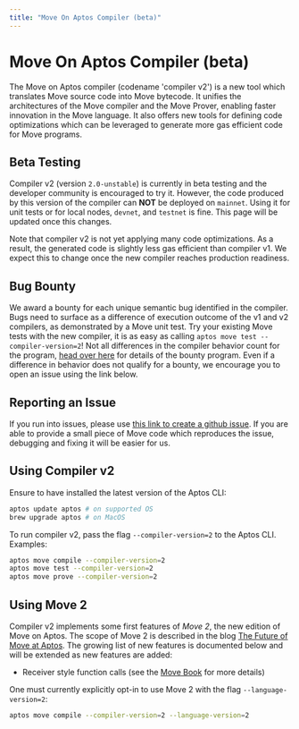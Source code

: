 ```yaml
---
title: "Move On Aptos Compiler (beta)"
---
```


# Move On Aptos Compiler (beta)

The Move on Aptos compiler (codename 'compiler v2') is a new tool which translates Move source code into Move bytecode. It unifies the architectures of the Move compiler and the Move Prover, enabling faster innovation in the Move language. It also offers new tools for defining code optimizations which can be leveraged to generate more gas efficient code for Move programs.


## Beta Testing

Compiler v2 (version `2.0-unstable`) is currently in beta testing and the developer community is encouraged to try it. However, the code produced by this version of the compiler can **NOT** be deployed on `mainnet`. Using it for unit tests or for local nodes, `devnet`, and `testnet` is fine. This page will be updated once this changes.

Note that compiler v2 is not yet applying many code optimizations. As a result, the generated code is slightly less gas efficient than compiler v1. We expect this to change once the new compiler reaches production readiness.

## Bug Bounty

We award a bounty for each unique semantic bug identified in the compiler. Bugs need to surface as a difference of execution outcome of the v1 and v2 compilers, as demonstrated by a Move unit test. Try your existing Move tests with the new compiler, it is as easy as calling `aptos move test --compiler-version=2`! Not all differences in the compiler behavior count for the program, [head over here](https://hackenproof.com/audit-programs/aptos-labs/move-on-aptos-beta-compiler) for details of the bounty program. Even if a difference in behavior does not qualify for a bounty, we encourage you to open an issue using the link below.

## Reporting an Issue

If you run into issues, please use [this link to create a github issue][bug]. If you are able to provide a small piece of Move code which reproduces the issue, debugging and fixing it will be easier for us.

[bug]: https://github.com/aptos-labs/aptos-core/issues/new?title=[compiler-v2]%20%3CPLEASE%20NAME%20IT%3E&body=%3CPLEASE%20DESCRIBE%20IT%3E&labels=compiler-v2&projects=aptos-labs/16

## Using Compiler v2

Ensure to have installed the latest version of the Aptos CLI:

```bash filename="Terminal"
aptos update aptos # on supported OS
brew upgrade aptos # on MacOS
```

To run compiler v2, pass the flag `--compiler-version=2` to the Aptos CLI. Examples:

```bash filename="Terminal"
aptos move compile --compiler-version=2
aptos move test --compiler-version=2
aptos move prove --compiler-version=2
```

## Using Move 2

Compiler v2 implements some first features of *Move 2*, the new edition of Move on Aptos. The scope of Move 2 is described in the blog [The Future of Move at Aptos](https://medium.com/aptoslabs/the-future-of-move-at-aptos-17d0656dcc31). The growing list of new features is documented below and will be extended as new features are added:

- Receiver style function calls (see the [Move Book](learn-move/book/functions.mdx) for more details)

One must currently explicitly opt-in to use Move 2 with the flag `--language-version=2`:

```bash filename="Terminal"
aptos move compile --compiler-version=2 --language-version=2
```
